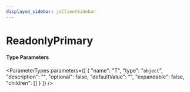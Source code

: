 ```yaml
---
displayed_sidebar: jsClientSidebar
---
```



# ReadonlyPrimary

#### Type Parameters

<ParameterTypes parameters={[
  {
    "name": "T",
    "type": "`object`",
    "description": "",
    "optional": false,
    "defaultValue": "",
    "expandable": false,
    "children": []
  }
]} />
